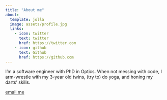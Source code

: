 ```yaml
---
title: "About me"
about:
  template: jolla
  image: assets/profile.jpg
  links:
    - icon: twitter
      text: twitter
      href: https://twitter.com
    - icon: github
      text: Github
      href: https://github.com
---
```


I'm a software engineer with PhD in Optics. When not messing with code, I arm-wrestle with my 3-year old twins,
(try to) do yoga, and honing my darts' skills.

[email me](mailto:nesaboz@gmail.com)
